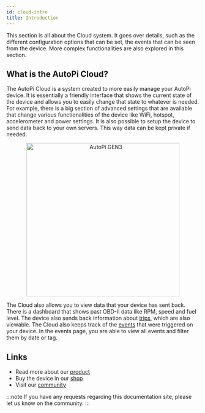 ```yaml
---
id: cloud-intro
title: Introduction
---
```



This section is all about the Cloud system. It goes over details, such as the different configuration
options that can be set, the events that can be seen from the device. More complex functionalities
are also explored in this section.

## What is the AutoPi Cloud?

The AutoPi Cloud is a system created to more easily manage your AutoPi device. It is essentially a
friendly interface that shows the current state of the device and allows you to easily change that
state to whatever is needed. For example, there is a big section of advanced settings that are
available that change various functionalities of the device like WiFi, hotspot, accelerometer
and power settings. It is also possible to setup the device to send data back to your own servers.
This way data can be kept private if needed.

<p align="center">
  <img src={useBaseUrl('/img/gen3device_narrow.png')} alt="AutoPi GEN3" width="400"/>
</p>

The Cloud also allows you to view data that your device has sent back. There is a dashboard that
shows past OBD-II data like RPM, speed and fuel level. The device also sends back information about
[trips](/cloud/trips/introduction), which are also viewable. The Cloud also keeps track of the
[events](/cloud/events/index.md) that were triggered on your device. In the events page, you are
able to view all events and filter them by date or tag.

## Links

  - Read more about our [product](https://autopi.io)
  - Buy the device in our [shop](https://shop.autopi.io)
  - Visit our [community](https://community.autopi.io)

:::note
If you have any requests regarding this documentation site, please let us know on the community.
:::
